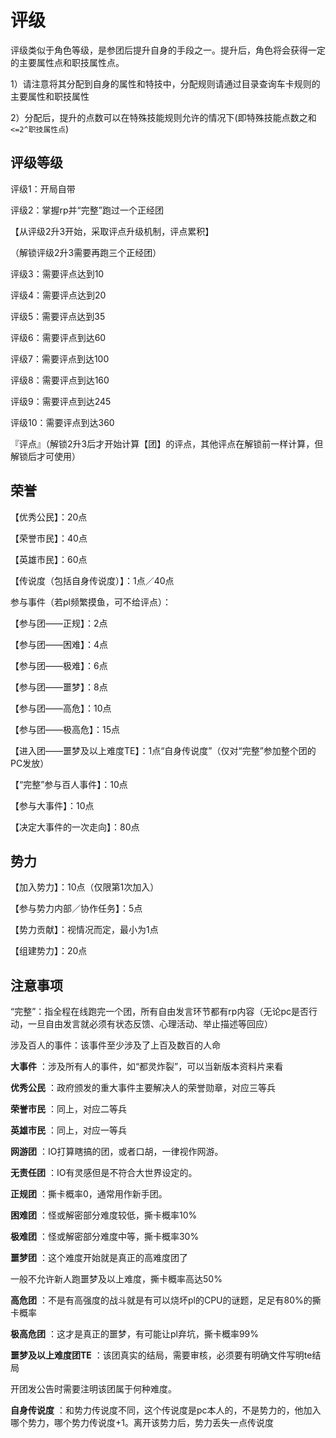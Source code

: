 # 评级

评级类似于角色等级，是参团后提升自身的手段之一。提升后，角色将会获得一定的主要属性点和职技属性点。

1）请注意将其分配到自身的属性和特技中，分配规则请通过目录查询车卡规则的主要属性和职技属性

2）分配后，提升的点数可以在特殊技能规则允许的情况下(即特殊技能点数之和`<=2^职技属性点`)

## 评级等级

评级1：开局自带

评级2：掌握rp并“完整”跑过一个正经团

【从评级2升3开始，采取评点升级机制，评点累积】

（解锁评级2升3需要再跑三个正经团）

评级3：需要评点达到10

评级4：需要评点达到20

评级5：需要评点达到35

评级6：需要评点到达60

评级7：需要评点到达100

评级8：需要评点到达160

评级9：需要评点到达245

评级10：需要评点到达360

『评点』（解锁2升3后才开始计算【团】的评点，其他评点在解锁前一样计算，但解锁后才可使用）

## 荣誉

【优秀公民】：20点

【荣誉市民】：40点

【英雄市民】：60点

【传说度（包括自身传说度）】：1点／40点

参与事件（若pl频繁摸鱼，可不给评点）：

【参与团——正规】：2点

【参与团——困难】：4点

【参与团——极难】：6点

【参与团——噩梦】：8点

【参与团——高危】：10点

【参与团——极高危】：15点

【进入团——噩梦及以上难度TE】：1点“自身传说度”（仅对“完整”参加整个团的PC发放）

【“完整”参与百人事件】：10点

【参与大事件】：10点

【决定大事件的一次走向】：80点

## 势力

【加入势力】：10点（仅限第1次加入）

【参与势力内部／协作任务】：5点

【势力贡献】：视情况而定，最小为1点

【组建势力】：20点

## 注意事项

“完整”：指全程在线跑完一个团，所有自由发言环节都有rp内容（无论pc是否行动，一旦自由发言就必须有状态反馈、心理活动、举止描述等回应）

涉及百人的事件：该事件至少涉及了上百及数百的人命

 **大事件** ：涉及所有人的事件，如“都灵炸裂”，可以当新版本资料片来看

 **优秀公民** ：政府颁发的重大事件主要解决人的荣誉勋章，对应三等兵

 **荣誉市民** ：同上，对应二等兵

 **英雄市民** ：同上，对应一等兵

 **网游团** ：IO打算瞎搞的团，或者口胡，一律视作网游。

 **无责任团** ：IO有灵感但是不符合大世界设定的。

 **正规团** ：撕卡概率0，通常用作新手团。

 **困难团** ：怪或解密部分难度较低，撕卡概率10%

 **极难团** ：怪或解密部分难度中等，撕卡概率30%

 **噩梦团** ：这个难度开始就是真正的高难度团了

一般不允许新人跑噩梦及以上难度，撕卡概率高达50%

 **高危团** ：不是有高强度的战斗就是有可以烧坏pl的CPU的谜题，足足有80%的撕卡概率

 **极高危团** ：这才是真正的噩梦，有可能让pl弃坑，撕卡概率99%

 **噩梦及以上难度团TE** ：该团真实的结局，需要审核，必须要有明确文件写明te结局

开团发公告时需要注明该团属于何种难度。

 **自身传说度** ：和势力传说度不同，这个传说度是pc本人的，不是势力的，他加入哪个势力，哪个势力传说度+1。离开该势力后，势力丢失一点传说度